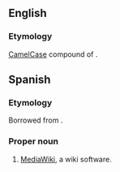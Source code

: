 {{also|Mediawiki}}
==English==
{{wikipedia}}

===Etymology===
[[CamelCase]] compound of {{compound|en|media|wiki}}.

==Spanish==
{{wikipedia|lang=es}}

===Etymology===
Borrowed from {{bor|es|en|MediaWiki}}.

===Proper noun===
{{es-proper noun|m}}

# {{lb|es|Wiktionary and WMF jargon}} [[#English|MediaWiki]], a wiki software.